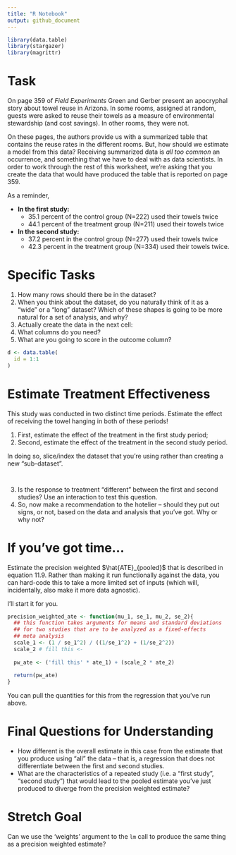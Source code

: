 ```yaml
---
title: "R Notebook"
output: github_document
---
```


```r
library(data.table)
library(stargazer)
library(magrittr) 
``` 

# Task 

On page 359 of *Field Experiments* Green and Gerber present an apocryphal story about towel reuse in Arizona. In some rooms, assigned at random, guests were asked to reuse their towels as a measure of environmental stewardship (and cost savings). In other rooms, they were not. 

On these pages, the authors provide us with a summarized table that contains the reuse rates in the different rooms. But, how should we estimate a model from this data? Receiving summarized data is *all too common* an occurrence, and something that we have to deal with as data scientists. In order to work through the rest of this worksheet, we're asking that you create the data that would have produced the table that is reported on page 359. 

As a reminder, 

- **In the first study:**
    - 35.1 percent of the control group (N=222) used their towels twice
    - 44.1 percent of the treatment group (N=211) used their towels twice
- **In the second study:**
    - 37.2 percent in the control group (N=277) used their towels twice
    - 42.3 percent in the treatment group (N=334) used their towels twice.

# Specific Tasks 

1. How many rows should there be in the dataset? 
2. When you think about the dataset, do you naturally think of it as a "wide" or a "long" dataset? Which of these shapes is going to be more natural for a set of analysis, and why? 
3. Actually create the data in the next cell: 
  1. What columns do you need? 
  2. What are you going to score in the outcome column? 

```r
d <- data.table(
  id = 1:1
)
```

# Estimate Treatment Effectiveness

This study was conducted in two distinct time periods. Estimate the effect of receiving the towel hanging in both of these periods! 

1. First, estimate the effect of the treatment in the first study period; 
2. Second, estimate the effect of the treatment in the second study period. 

In doing so, slice/index the dataset that you're using rather than creating a new "sub-dataset". 

```r

``` 

```r

```

3. Is the response to treatment "different" between the first and second studies? Use an interaction to test this question. 
4. So, now make a recommendation to the hotelier -- should they put out signs, or not, based on the data and analysis that you've got. Why or why not? 

# If you've got time... 

Estimate the precision weighted $\hat{ATE}_{pooled}$ that is described in equation 11.9. Rather than making it run functionally against the data, you can hard-code this to take a more limited set of inputs (which will, incidentally, also make it more data agnostic). 

I'll start it for you. 

```r
precision_weighted_ate <- function(mu_1, se_1, mu_2, se_2){
  ## this function takes arguments for means and standard deviations
  ## for two studies that are to be analyzed as a fixed-effects 
  ## meta analysis 
  scale_1 <- (1 / se_1^2) / ((1/se_1^2) + (1/se_2^2))
  scale_2 # fill this <- 
  
  pw_ate <- ('fill this' * ate_1) + (scale_2 * ate_2)
  
  return(pw_ate)  
}
```

You can pull the quantities for this from the regression that you've run above. 

# Final Questions for Understanding 
- How different is the overall estimate in this case from the estimate that you produce using "all" the data -- that is, a regression that does not differentiate between the first and second studies. 
- What are the characteristics of a repeated study (i.e. a "first study", "second study") that would lead to the pooled estimate you've just produced to diverge from the precision weighted estimate? 

# Stretch Goal 

Can we use the 'weights' argument to the `lm` call to produce the same thing as a precision weighted estimate? 
